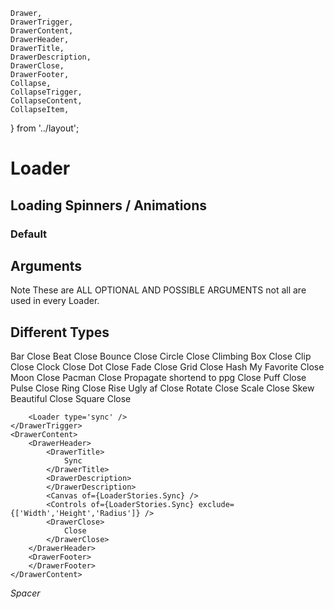     Drawer,
    DrawerTrigger,
    DrawerContent,
    DrawerHeader,
    DrawerTitle,
    DrawerDescription,
    DrawerClose,
    DrawerFooter,
    Collapse,
    CollapseTrigger,
    CollapseContent,
    CollapseItem,
} from '../layout';

<Meta of={LoaderStories} />

# Loader
## Loading Spinners / Animations <Loader type='hash' size='30'/>

### Default
<Canvas of={LoaderStories.Default} />

## Arguments
Note These are ALL OPTIONAL AND POSSIBLE ARGUMENTS not all are used in every Loader.

<Controls of={LoaderStories.Default} />

## Different Types
<Drawer>
    <DrawerTrigger>
        <Loader type='bar' />
    </DrawerTrigger>
    <DrawerContent>
        <DrawerHeader>
            <DrawerTitle>
                Bar 
            </DrawerTitle>
            <DrawerDescription>
            </DrawerDescription>
            <Canvas of={LoaderStories.Bar} />
            <Controls of={LoaderStories.Bar} exclude={['Size', 'Margin', 'Radius']} />
            <DrawerClose>
                Close
            </DrawerClose>
        </DrawerHeader>
        <DrawerFooter>
        </DrawerFooter>
    </DrawerContent>
</Drawer>
<Drawer>
    <DrawerTrigger>
        <Loader type='beat' />
    </DrawerTrigger>
    <DrawerContent>
        <DrawerHeader>
            <DrawerTitle>
                Beat 
            </DrawerTitle>
            <DrawerDescription>
            </DrawerDescription>
            <Canvas of={LoaderStories.Beat} />
            <Controls of={LoaderStories.Beat} exclude={['Width','Height','Radius']} />
            <DrawerClose>
                Close
            </DrawerClose>
        </DrawerHeader>
        <DrawerFooter>
        </DrawerFooter>
    </DrawerContent>
</Drawer>
<Drawer>
    <DrawerTrigger>
        <Loader type='bounce' />
    </DrawerTrigger>
    <DrawerContent>
        <DrawerHeader>
            <DrawerTitle>
                Bounce 
            </DrawerTitle>
            <DrawerDescription>
            </DrawerDescription>
            <Canvas of={LoaderStories.Bounce} />
            <Controls of={LoaderStories.Bounce} exclude={['Width','Height','Margin','Radius']} />
            <DrawerClose>
                Close
            </DrawerClose>
        </DrawerHeader>
        <DrawerFooter>
        </DrawerFooter>
    </DrawerContent>
</Drawer>
<Drawer>
    <DrawerTrigger>
        <Loader type='circle' />
    </DrawerTrigger>
    <DrawerContent>
        <DrawerHeader>
            <DrawerTitle>
                Circle
            </DrawerTitle>
            <DrawerDescription>
            </DrawerDescription>
            <Canvas of={LoaderStories.Circle} />
            <Controls of={LoaderStories.Circle} exclude={['Width','Height','Margin','Radius']} />
            <DrawerClose>
                Close
            </DrawerClose>
        </DrawerHeader>
        <DrawerFooter>
        </DrawerFooter>
    </DrawerContent>
</Drawer>
<Drawer>
    <DrawerTrigger>
        <Loader type='climbingbox' size={15} />
    </DrawerTrigger>
    <DrawerContent>
        <DrawerHeader>
            <DrawerTitle>
                Climbing Box
            </DrawerTitle>
            <DrawerDescription>
            </DrawerDescription>
            <Canvas of={LoaderStories.ClimbingBox} />
            <Controls of={LoaderStories.ClimbingBox} exclude={['Width','Height','Margin','Radius']} />
            <DrawerClose>
                Close
            </DrawerClose>
        </DrawerHeader>
        <DrawerFooter>
        </DrawerFooter>
    </DrawerContent>
</Drawer>
<Drawer>
    <DrawerTrigger>
        <Loader type='clip' />
    </DrawerTrigger>
    <DrawerContent>
        <DrawerHeader>
            <DrawerTitle>
                Clip
            </DrawerTitle>
            <DrawerDescription>
            </DrawerDescription>
            <Canvas of={LoaderStories.Clip} />
            <Controls of={LoaderStories.Clip} exclude={['Width','Height','Margin','Radius']} />
            <DrawerClose>
                Close
            </DrawerClose>
        </DrawerHeader>
        <DrawerFooter>
        </DrawerFooter>
    </DrawerContent>
</Drawer>
<Drawer>
    <DrawerTrigger>
        <Loader type='clock' />
    </DrawerTrigger>
    <DrawerContent>
        <DrawerHeader>
            <DrawerTitle>
                Clock
            </DrawerTitle>
            <DrawerDescription>
            </DrawerDescription>
            <Canvas of={LoaderStories.Clock} />
            <Controls of={LoaderStories.Clock} exclude={['Width','Height','Margin','Radius']} />
            <DrawerClose>
                Close
            </DrawerClose>
        </DrawerHeader>
        <DrawerFooter>
        </DrawerFooter>
    </DrawerContent>
</Drawer>
<Drawer>
    <DrawerTrigger>
        <Loader type='dot' />
    </DrawerTrigger>
    <DrawerContent>
        <DrawerHeader>
            <DrawerTitle>
                Dot
            </DrawerTitle>
            <DrawerDescription>
            </DrawerDescription>
            <Canvas of={LoaderStories.Dot} />
            <Controls of={LoaderStories.Dot} exclude={['Width','Height','Margin','Radius']} />
            <DrawerClose>
                Close
            </DrawerClose>
        </DrawerHeader>
        <DrawerFooter>
        </DrawerFooter>
    </DrawerContent>
</Drawer>
<Drawer>
    <DrawerTrigger>
        <Loader type='fade' />
    </DrawerTrigger>
    <DrawerContent>
        <DrawerHeader>
            <DrawerTitle>
                Fade
            </DrawerTitle>
            <DrawerDescription>
            </DrawerDescription>
            <Canvas of={LoaderStories.Fade} />
            <Controls of={LoaderStories.Fade} exclude={['Size']} />
            <DrawerClose>
                Close
            </DrawerClose>
        </DrawerHeader>
        <DrawerFooter>
        </DrawerFooter>
    </DrawerContent>
</Drawer>
<Drawer>
    <DrawerTrigger>
        <Loader type='grid' />
    </DrawerTrigger>
    <DrawerContent>
        <DrawerHeader>
            <DrawerTitle>
                Grid
            </DrawerTitle>
            <DrawerDescription>
            </DrawerDescription>
            <Canvas of={LoaderStories.Grid} />
            <Controls of={LoaderStories.Grid} exclude={['Width','Height','Radius']} />
            <DrawerClose>
                Close
            </DrawerClose>
        </DrawerHeader>
        <DrawerFooter>
        </DrawerFooter>
    </DrawerContent>
</Drawer>
<Drawer>
    <DrawerTrigger>
        <Loader type='hash' />
    </DrawerTrigger>
    <DrawerContent>
        <DrawerHeader>
            <DrawerTitle>
                Hash
            </DrawerTitle>
            <DrawerDescription>
                My Favorite
            </DrawerDescription>
            <Canvas of={LoaderStories.Hash} />
            <Controls of={LoaderStories.Hash} exclude={['Width','Height','Margin','Radius']} />
            <DrawerClose>
                Close
            </DrawerClose>
        </DrawerHeader>
        <DrawerFooter>
        </DrawerFooter>
    </DrawerContent>
</Drawer>
<Drawer>
    <DrawerTrigger>
        <Loader type='moon' />
    </DrawerTrigger>
    <DrawerContent>
        <DrawerHeader>
            <DrawerTitle>
                Moon
            </DrawerTitle>
            <DrawerDescription>
            </DrawerDescription>
            <Canvas of={LoaderStories.Moon} />
            <Controls of={LoaderStories.Moon} exclude={['Width','Height','Margin','Radius']} />
            <DrawerClose>
                Close
            </DrawerClose>
        </DrawerHeader>
        <DrawerFooter>
        </DrawerFooter>
    </DrawerContent>
</Drawer>
<Drawer>
    <DrawerTrigger>
        <Loader type='pacman' />
    </DrawerTrigger>
    <DrawerContent>
        <DrawerHeader>
            <DrawerTitle>
                Pacman
            </DrawerTitle>
            <DrawerDescription>
            </DrawerDescription>
            <Canvas of={LoaderStories.Pacman} />
            <Controls of={LoaderStories.Pacman} exclude={['Width','Height','Radius']} />
            <DrawerClose>
                Close
            </DrawerClose>
        </DrawerHeader>
        <DrawerFooter>
        </DrawerFooter>
    </DrawerContent>
</Drawer>
<Drawer>
    <DrawerTrigger>
        <Loader type='ppg' />
    </DrawerTrigger>
    <DrawerContent>
        <DrawerHeader>
            <DrawerTitle>
                Propagate
            </DrawerTitle>
            <DrawerDescription>
                shortend to ppg
            </DrawerDescription>
            <Canvas of={LoaderStories.Propagate} />
            <Controls of={LoaderStories.Propagate} exclude={['Width','Height','Margin','Radius']} />
            <DrawerClose>
                Close
            </DrawerClose>
        </DrawerHeader>
        <DrawerFooter>
        </DrawerFooter>
    </DrawerContent>
</Drawer>
<Drawer>
    <DrawerTrigger>
        <Loader type='puff' />
    </DrawerTrigger>
    <DrawerContent>
        <DrawerHeader>
            <DrawerTitle>
                Puff
            </DrawerTitle>
            <DrawerDescription>
            </DrawerDescription>
            <Canvas of={LoaderStories.Puff} />
            <Controls of={LoaderStories.Puff} exclude={['Width','Height','Margin','Radius']} />
            <DrawerClose>
                Close
            </DrawerClose>
        </DrawerHeader>
        <DrawerFooter>
        </DrawerFooter>
    </DrawerContent>
</Drawer>
<Drawer>
    <DrawerTrigger>
        <Loader type='pulse' />
    </DrawerTrigger>
    <DrawerContent>
        <DrawerHeader>
            <DrawerTitle>
                Pulse
            </DrawerTitle>
            <DrawerDescription>
            </DrawerDescription>
            <Canvas of={LoaderStories.Pulse} />
            <Controls of={LoaderStories.Pulse} exclude={['Width','Height','Radius']} />
            <DrawerClose>
                Close
            </DrawerClose>
        </DrawerHeader>
        <DrawerFooter>
        </DrawerFooter>
    </DrawerContent>
</Drawer>
<Drawer>
    <DrawerTrigger>
        <Loader type='ring' />
    </DrawerTrigger>
    <DrawerContent>
        <DrawerHeader>
            <DrawerTitle>
                Ring
            </DrawerTitle>
            <DrawerDescription>
            </DrawerDescription>
            <Canvas of={LoaderStories.Ring} />
            <Controls of={LoaderStories.Ring} exclude={['Width','Height','Margin','Radius']} />
            <DrawerClose>
                Close
            </DrawerClose>
        </DrawerHeader>
        <DrawerFooter>
        </DrawerFooter>
    </DrawerContent>
</Drawer>
<Drawer>
    <DrawerTrigger>
        <Loader type='rise' />
    </DrawerTrigger>
    <DrawerContent>
        <DrawerHeader>
            <DrawerTitle>
                Rise
            </DrawerTitle>
            <DrawerDescription>
                Ugly af
            </DrawerDescription>
            <Canvas of={LoaderStories.Rise} />
            <Controls of={LoaderStories.Rise} exclude={['Width','Height','Radius']} />
            <DrawerClose>
                Close
            </DrawerClose>
        </DrawerHeader>
        <DrawerFooter>
        </DrawerFooter>
    </DrawerContent>
</Drawer>
<Drawer>
    <DrawerTrigger>
        <Loader type='rotate' />
    </DrawerTrigger>
    <DrawerContent>
        <DrawerHeader>
            <DrawerTitle>
                Rotate
            </DrawerTitle>
            <DrawerDescription>
            </DrawerDescription>
            <Canvas of={LoaderStories.Rotate} />
            <Controls of={LoaderStories.Rotate} exclude={['Width','Height','Radius']} />
            <DrawerClose>
                Close
            </DrawerClose>
        </DrawerHeader>
        <DrawerFooter>
        </DrawerFooter>
    </DrawerContent>
</Drawer>
<Drawer>
    <DrawerTrigger>
        <Loader type='scale' />
    </DrawerTrigger>
    <DrawerContent>
        <DrawerHeader>
            <DrawerTitle>
                Scale
            </DrawerTitle>
            <DrawerDescription>
            </DrawerDescription>
            <Canvas of={LoaderStories.Scale} />
            <Controls of={LoaderStories.Scale} exclude={['Size']} />
            <DrawerClose>
                Close
            </DrawerClose>
        </DrawerHeader>
        <DrawerFooter>
        </DrawerFooter>
    </DrawerContent>
</Drawer>
<Drawer>
    <DrawerTrigger>
        <Loader type='skew' />
    </DrawerTrigger>
    <DrawerContent>
        <DrawerHeader>
            <DrawerTitle>
                Skew
            </DrawerTitle>
            <DrawerDescription>
                Beautiful
            </DrawerDescription>
            <Canvas of={LoaderStories.Skew} />
            <Controls of={LoaderStories.Skew} exclude={['Width','Height','Margin','Radius']} />
            <DrawerClose>
                Close
            </DrawerClose>
        </DrawerHeader>
        <DrawerFooter>
        </DrawerFooter>
    </DrawerContent>
</Drawer>
<Drawer>
    <DrawerTrigger>
        <Loader type='square' />
    </DrawerTrigger>
    <DrawerContent>
        <DrawerHeader>
            <DrawerTitle>
                Square
            </DrawerTitle>
            <DrawerDescription>
            </DrawerDescription>
            <Canvas of={LoaderStories.Square} />
            <Controls of={LoaderStories.Square} exclude={['Width','Height','Margin','Radius']} />
            <DrawerClose>
                Close
            </DrawerClose>
        </DrawerHeader>
        <DrawerFooter>
        </DrawerFooter>
    </DrawerContent>
</Drawer>
<Drawer>
    <DrawerTrigger>
        
        <Loader type='sync' />
    </DrawerTrigger>
    <DrawerContent>
        <DrawerHeader>
            <DrawerTitle>
                Sync
            </DrawerTitle>
            <DrawerDescription>
            </DrawerDescription>
            <Canvas of={LoaderStories.Sync} />
            <Controls of={LoaderStories.Sync} exclude={['Width','Height','Radius']} />
            <DrawerClose>
                Close
            </DrawerClose>
        </DrawerHeader>
        <DrawerFooter>
        </DrawerFooter>
    </DrawerContent>
</Drawer>


_Spacer_
